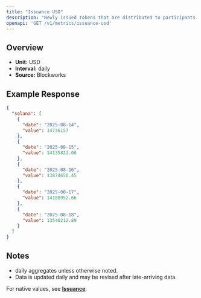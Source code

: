 ```yaml
---
title: "Issuance USD"
description: "Newly issued tokens that are distributed to participants (such as validators, miners, or stakers) as compensation for participating in consensus."
openapi: 'GET /v1/metrics/issuance-usd'
---
```


## Overview

- **Unit:** USD
- **Interval:** daily
- **Source:** Blockworks

## Example Response

```json
{
  "solana": [
    {
      "date": "2025-08-14",
      "value": 14736157
    },
    {
      "date": "2025-08-15",
      "value": 14135822.06
    },
    {
      "date": "2025-08-16",
      "value": 13874650.45
    },
    {
      "date": "2025-08-17",
      "value": 14188952.66
    },
    {
      "date": "2025-08-18",
      "value": 13540212.89
    }
  ]
}
```

## Notes
- daily aggregates unless otherwise noted.
- Data is updated daily and may be revised after late-arriving data.


<Note>For native values, see **[Issuance](./issuance)**.</Note>